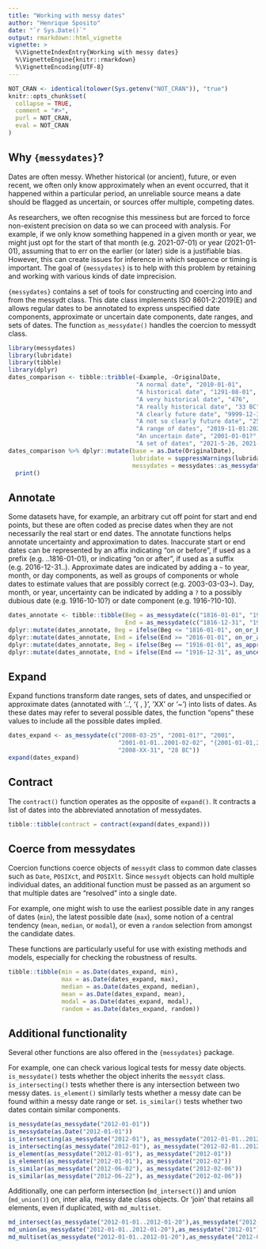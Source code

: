 ```yaml
---
title: "Working with messy dates"
author: "Henrique Sposito"
date: "`r Sys.Date()`"
output: rmarkdown::html_vignette
vignette: >
  %\VignetteIndexEntry{Working with messy dates}
  %\VignetteEngine{knitr::rmarkdown}
  %\VignetteEncoding{UTF-8}
---
```


```r
NOT_CRAN <- identical(tolower(Sys.getenv("NOT_CRAN")), "true")
knitr::opts_chunk$set(
  collapse = TRUE,
  comment = "#>",
  purl = NOT_CRAN,
  eval = NOT_CRAN
)
```

## Why `{messydates}`?

Dates are often messy.
Whether historical (or ancient), future, or even recent,
we often only know approximately when an event occurred,
that it happened within a particular period,
an unreliable source means a date should be flagged as uncertain,
or sources offer multiple, competing dates.

As researchers, we often recognise this messiness
but are forced to force non-existent precision on data so we can proceed with analysis.
For example, if we only know something happened in a given month or year,
we might just opt for the start of that month (e.g. 2021-07-01) or year (2021-01-01),
assuming that to err on the earlier (or later) side is a justifiable bias.
However, this can create issues for inference in which sequence or timing is important.
The goal of `{messydates}` is to help with this problem by retaining and working
with various kinds of date imprecision.

`{messydates}` contains a set of tools for constructing and coercing into and from the messydt class. 
This date class implements ISO 8601-2:2019(E) and allows regular dates to be annotated 
to express unspecified date components, approximate or uncertain date components, 
date ranges, and sets of dates. 
The function `as_messydate()` handles the coercion to messydt class.

```r
library(messydates)
library(lubridate)
library(tibble)
library(dplyr)
dates_comparison <- tibble::tribble(~Example, ~OriginalDate,
                                    "A normal date", "2010-01-01",
                                    "A historical date", "1291-08-01",
                                    "A very historical date", "476",
                                    "A really historical date", "33 BC",
                                    "A clearly future date", "9999-12-31",
                                    "A not so clearly future date", "2599-12-31",
                                    "A range of dates", "2019-11-01:2020-01-01",
                                    "An uncertain date", "2001-01-01?",
                                    "A set of dates", "2021-5-26, 2021-6-10, 2021-11-19, 2021-12-4")
dates_comparison %>% dplyr::mutate(base = as.Date(OriginalDate),
                                   lubridate = suppressWarnings(lubridate::as_date(OriginalDate)),
                                   messydates = messydates::as_messydate(OriginalDate)) %>%
  print()
```

## Annotate

Some datasets have, for example, an arbitrary cut off point for start and end points, 
but these are often coded as precise dates when they are not necessarily the real start or end dates.
The annotate functions helps annotate uncertainty and approximation to dates.
Inaccurate start or end dates can be represented by an affix
indicating "on or before", if used as a prefix (e.g. ..1816-01-01),
or indicating "on or after", if used as a suffix (e.g. 2016-12-31..).
Approximate dates are indicated by adding a `~` to year,
month, or day components, as well as groups of components or whole dates
to estimate values that are possibly correct (e.g. 2003-03-03~).
Day, month, or year, uncertainty can be indicated by adding a `?`
to a possibly dubious date (e.g. 1916-10-10?) or date
component (e.g. 1916-?10-10).

```r
dates_annotate <- tibble::tibble(Beg = as_messydate(c("1816-01-01", "1916-01-01", "2016-01-01")),
                                 End = as_messydate(c("1816-12-31", "1916-12-31", "2016-12-31")))
dplyr::mutate(dates_annotate, Beg = ifelse(Beg <= "1816-01-01", on_or_before(Beg), Beg))
dplyr::mutate(dates_annotate, End = ifelse(End >= "2016-01-01", on_or_after(End), End))
dplyr::mutate(dates_annotate, Beg = ifelse(Beg == "1916-01-01", as_approximate(Beg), Beg))
dplyr::mutate(dates_annotate, End = ifelse(End == "1916-12-31", as_uncertain(End), End))
```

## Expand

Expand functions transform date ranges, sets of dates, and unspecified or 
approximate dates (annotated with '..', '{ , }', 'XX' or '~') into lists of dates.
As these dates may refer to several possible dates,
the function "opens" these values to include all the possible dates implied.

```r
dates_expand <- as_messydate(c("2008-03-25", "2001-01?", "2001",
                               "2001-01-01..2001-02-02", "{2001-01-01,2001-02-02}",
                               "2008-XX-31", "28 BC"))
expand(dates_expand)
```

## Contract

The `contract()` function operates as the opposite of `expand()`.
It contracts a list of dates into the abbreviated annotation of messydates.

```r
tibble::tibble(contract = contract(expand(dates_expand)))
```

## Coerce from messydates

Coercion functions coerce objects of `messydt` class to 
common date classes such as `Date`, `POSIXct`, and `POSIXlt`.
Since `messydt` objects can hold multiple individual dates,
an additional function must be passed as an argument so that multiple dates
are "resolved" into a single date.

For example, one might wish to use the earliest possible date
in any ranges of dates (`min`), the latest possible date (`max`),
some notion of a central tendency (`mean`, `median`, or `modal`),
or even a `random` selection from amongst the candidate dates.

These functions are particularly useful for use with existing methods and models,
especially for checking the robustness of results.

```r
tibble::tibble(min = as.Date(dates_expand, min),
               max = as.Date(dates_expand, max),
               median = as.Date(dates_expand, median),
               mean = as.Date(dates_expand, mean),
               modal = as.Date(dates_expand, modal),
               random = as.Date(dates_expand, random))
```

## Additional functionality

Several other functions are also offered in the `{messydates}` package.

For example, one can check various logical tests for messy date objects.
`is_messydate()` tests whether the object inherits the `messydt` class.
`is_intersecting()` tests whether there is any intersection between two messy dates.
`is_element()` similarly tests whether a messy date can be found within a messy date range or set.
`is_similar()` tests whether two dates contain similar components.

```r
is_messydate(as_messydate("2012-01-01"))
is_messydate(as.Date("2012-01-01"))
is_intersecting(as_messydate("2012-01"), as_messydate("2012-01-01..2012-02-22"))
is_intersecting(as_messydate("2012-01"), as_messydate("2012-02-01..2012-02-22"))
is_element(as_messydate("2012-01-01"), as_messydate("2012-01"))
is_element(as_messydate("2012-01-01"), as_messydate("2012-02"))
is_similar(as_messydate("2012-06-02"), as_messydate("2012-02-06"))
is_similar(as_messydate("2012-06-22"), as_messydate("2012-02-06"))
```

Additionally, one can perform intersection (`md_intersect()`) and union (`md_union()`) on, 
inter alia, messy date class objects. Or 'join' that retains all elements, even if duplicated,
with `md_multiset`.

```r
md_intersect(as_messydate("2012-01-01..2012-01-20"),as_messydate("2012-01"))
md_union(as_messydate("2012-01-01..2012-01-20"),as_messydate("2012-01"))
md_multiset(as_messydate("2012-01-01..2012-01-20"),as_messydate("2012-01"))
```
